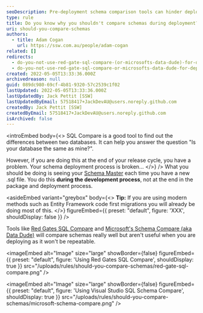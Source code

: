 ```yaml
---
seoDescription: Pre-deployment schema comparison tools can hinder deployment efficiency by making it a step at the end of your process.
type: rule
title: Do you know why you shouldn't compare schemas during deployment?
uri: should-you-compare-schemas
authors:
  - title: Adam Cogan
    url: https://ssw.com.au/people/adam-cogan
related: []
redirects:
  - do-you-not-use-red-gate-sql-compare-(or-microsofts-data-dude)-for-deployment-(because-they-are-a-step-at-the-end-of-your-process)
  - do-you-not-use-red-gate-sql-compare-or-microsofts-data-dude-for-deployment-because-they-are-a-step-at-the-end-of-your-process
created: 2022-05-05T13:33:36.000Z
archivedreason: null
guid: 089dc980-69cf-4b81-9320-57c2539c1f02
lastUpdated: 2022-05-05T13:33:36.000Z
lastUpdatedBy: Jack Pettit [SSW]
lastUpdatedByEmail: 57518417+JackDevAU@users.noreply.github.com
createdBy: Jack Pettit [SSW]
createdByEmail: 57518417+JackDevAU@users.noreply.github.com
isArchived: false
---
```


<introEmbed
  body={<>
SQL Compare is a good tool to find out the differences between two databases. It can help you answer the question "Is your database the same as mine?".

However, if you are doing this at the end of your release cycle, you have a problem. Your schema deployment process is broken...
  </>}
/>
What you should be doing is seeing your [Schema Master](/have-a-schema-master "Database Schema Master") each time you have a new .sql file. You do this **during the development process**, not at the end in the package and deployment process.

<asideEmbed
  variant="greybox"
  body={<>
    **Tip:** If you are using modern methods such as Entity Framework code first migrations you will already be doing most of this.
  </>}
  figureEmbed={{
    preset: "default",
    figure: 'XXX',
    shouldDisplay: false
  }}
/>

Tools like [Red Gates SQL Compare](https://www.red-gate.com/products/sql-development/sql-compare/) and [Microsoft's Schema Compare (aka Data Dude)](https://docs.microsoft.com/en-us/sql/ssdt/how-to-use-schema-compare-to-compare-different-database-definitions?WT.mc_id=DP-MVP-33518) will compare schemas really well but aren't useful when you are deploying as it won't be repeatable.


<imageEmbed
  alt="Image"
  size="large"
  showBorder={false}
  figureEmbed={{
    preset: "default",
    figure: 'Using Red Gates SQL Compare',
    shouldDisplay: true
  }}
  src="/uploads/rules/should-you-compare-schemas/red-gate-sql-compare.png"
/>


<imageEmbed
  alt="Image"
  size="large"
  showBorder={false}
  figureEmbed={{
    preset: "default",
    figure: 'Using Visual Studio SQL Schema Compare',
    shouldDisplay: true
  }}
  src="/uploads/rules/should-you-compare-schemas/microsoft-schema-compare.png"
/>
